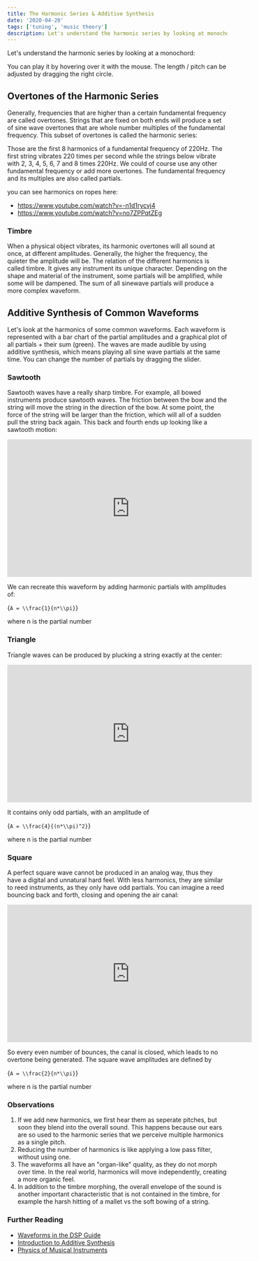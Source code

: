 ```yaml
---
title: The Harmonic Series & Additive Synthesis
date: '2020-04-20'
tags: ['tuning', 'music theory']
description: Let's understand the harmonic series by looking at monochords.
---
```



Let's understand the harmonic series by looking at a monochord:

<Monochord draggable={true} />

You can play it by hovering over it with the mouse.
The length / pitch can be adjusted by dragging the right circle.

## Overtones of the Harmonic Series

Generally, frequencies that are higher than a certain fundamental frequency are called overtones.
Strings that are fixed on both ends will produce a set of sine wave overtones that are whole number multiples of the fundamental frequency.
This subset of overtones is called the harmonic series:

<Monochord label={1} harmonic={1} amplitude={1} base={220} />
<Monochord label={2} harmonic={2} amplitude={1} base={220} />
<Monochord label={3} harmonic={3} amplitude={1} base={220} />
<Monochord label={4} harmonic={4} amplitude={1} base={220} />
<Monochord label={5} harmonic={5} amplitude={1} base={220} />
<Monochord label={6} harmonic={6} amplitude={1} base={220} />
<Monochord label={7} harmonic={7} amplitude={1} base={220} />
<Monochord label={8} harmonic={8} amplitude={1} base={220} />

Those are the first 8 harmonics of a fundamental frequency of 220Hz.
The first string vibrates 220 times per second while the strings below vibrate with 2, 3, 4, 5, 6, 7 and 8 times 220Hz.
We could of course use any other fundamental frequency or add more overtones.
The fundamental frequency and its multiples are also called partials.

you can see harmonics on ropes here:

- https://www.youtube.com/watch?v=-n1d1rycvj4
- https://www.youtube.com/watch?v=no7ZPPqtZEg

### Timbre

When a physical object vibrates, its harmonic overtones will all sound at once, at different amplitudes.
Generally, the higher the frequency, the quieter the amplitude will be.
The relation of the different harmonics is called timbre.
It gives any instrument its unique character.
Depending on the shape and material of the instrument, some partials will be amplified, while some will be dampened.
The sum of all sinewave partials will produce a more complex waveform.

## Additive Synthesis of Common Waveforms

Let's look at the harmonics of some common waveforms.
Each waveform is represented with a bar chart of the partial amplitudes and a graphical plot of all partials + their sum (green).
The waves are made audible by using additive synthesis, which means playing all sine wave partials at the same time.
You can change the number of partials by dragging the slider.


### Sawtooth

Sawtooth waves have a really sharp timbre. For example, all bowed instruments produce sawtooth waves.
The friction between the bow and the string will move the string in the direction of the bow.
At some point, the force of the string will be larger than the friction, which will all of a sudden pull the string back again.
This back and fourth ends up looking like a sawtooth motion:

<iframe
  width="560"
  height="315"
  src="https://www.youtube.com/embed/6JeyiM0YNo4"
  frameBorder="0"
  allow="accelerometer; autoplay; encrypted-media; gyroscope; picture-in-picture"
  allowFullScreen
></iframe>

We can recreate this waveform by adding harmonic partials with amplitudes of:

<InlineMath>{`A = \\frac{1}{n*\\pi}`}</InlineMath>

where n is the partial number

<Partials generator={Waveform.saw} />

### Triangle

Triangle waves can be produced by plucking a string exactly at the center:

<iframe
  width="560"
  height="315"
  src="https://www.youtube.com/embed/Qr_rxqwc1jE"
  frameBorder="0"
  allow="accelerometer; autoplay; encrypted-media; gyroscope; picture-in-picture"
  allowFullScreen
></iframe>

It contains only odd partials, with an amplitude of

<InlineMath>{`A = \\frac{4}{(n*\\pi)^2}`}</InlineMath>

where n is the partial number

<Partials generator={Waveform.triangle} />

### Square

A perfect square wave cannot be produced in an analog way, thus they have a digital and unnatural hard feel.
With less harmonics, they are similar to reed instruments, as they only have odd partials. You can imagine a reed bouncing back and forth, closing and opening the air canal:

<iframe
  width="560"
  height="315"
  src="https://www.youtube.com/embed/UMvuThaOqjw"
  frameBorder="0"
  allow="accelerometer; autoplay; encrypted-media; gyroscope; picture-in-picture"
  allowFullScreen
></iframe>

So every even number of bounces, the canal is closed, which leads to no overtone being generated.
The square wave amplitudes are defined by

<InlineMath>{`A = \\frac{2}{n*\\pi}`}</InlineMath>

where n is the partial number

<Partials generator={Waveform.square} />

### Observations

1. If we add new harmonics, we first hear them as seperate pitches, but soon they blend into the overall sound. This happens because our ears are so used to the harmonic series that we perceive multiple harmonics as a single pitch.
2. Reducing the number of harmonics is like applying a low pass filter, without using one.
3. The waveforms all have an "organ-like" quality, as they do not morph over time. In the real world, harmonics will move independently, creating a more organic feel.
4. In addition to the timbre morphing, the overall envelope of the sound is another important characteristic that is not contained in the timbre, for example the harsh hitting of a mallet vs the soft bowing of a string.

### Further Reading

- [Waveforms in the DSP Guide](https://www.dspguide.com/ch13/4.htm)
- [Introduction to Additive Synthesis](https://www.soundonsound.com/techniques/introduction-additive-synthesis)
- [Physics of Musical Instruments](https://www.amazon.de/Physics-Musical-Instruments-Neville-Fletcher/dp/0387983740)
